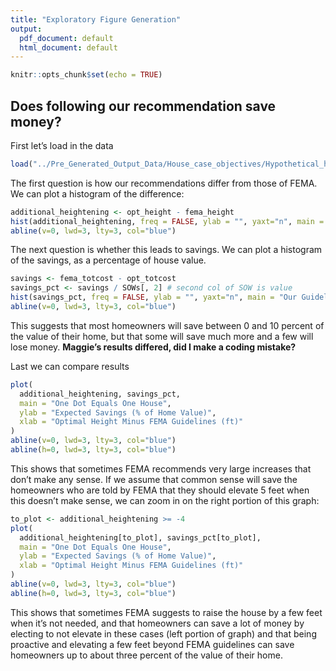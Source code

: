 ```yaml
---
title: "Exploratory Figure Generation"
output:
  pdf_document: default
  html_document: default
---
```


```r
knitr::opts_chunk$set(echo = TRUE)
```

## Does following our recommendation save money?

First let's load in the data

```r
load("../Pre_Generated_Output_Data/House_case_objectives/Hypothetical_houses.RData")
```

The first question is how our recommendations differ from those of FEMA.
We can plot a histogram of the difference:

```r
additional_heightening <- opt_height - fema_height
hist(additional_heightening, freq = FALSE, ylab = "", yaxt="n", main = "Our Guidelines Change Recommendations", xlab = "Optimal Height Minus FEMA Guidelines (ft)")
abline(v=0, lwd=3, lty=3, col="blue")
```

The next question is whether this leads to savings.
We can plot a histogram of the savings, as a percentage of house value.

```r
savings <- fema_totcost - opt_totcost
savings_pct <- savings / SOWs[, 2] # second col of SOW is value
hist(savings_pct, freq = FALSE, ylab = "", yaxt="n", main = "Our Guidelines Save Money", xlab="Expected Savings From Optimal Strategy vs FEMA Guidelines (% of Home Value)")
abline(v=0, lwd=3, lty=3, col="blue")
```

This suggests that most homeowners will save between 0 and 10 percent of the value of their home, but that some will save much more and a few will lose money.
**Maggie's results differed, did I make a coding mistake?**

Last we can compare results

```r
plot(
  additional_heightening, savings_pct,
  main = "One Dot Equals One House",
  ylab = "Expected Savings (% of Home Value)",
  xlab = "Optimal Height Minus FEMA Guidelines (ft)"
)
abline(v=0, lwd=3, lty=3, col="blue")
abline(h=0, lwd=3, lty=3, col="blue")
```

This shows that sometimes FEMA recommends very large increases that don't make any sense.
If we assume that common sense will save the homeowners who are told by FEMA that they should elevate 5 feet when this doesn't make sense, we can zoom in on the right portion of this graph:

```r
to_plot <- additional_heightening >= -4
plot(
  additional_heightening[to_plot], savings_pct[to_plot],
  main = "One Dot Equals One House",
  ylab = "Expected Savings (% of Home Value)",
  xlab = "Optimal Height Minus FEMA Guidelines (ft)"
)
abline(v=0, lwd=3, lty=3, col="blue")
abline(h=0, lwd=3, lty=3, col="blue")
```

This shows that sometimes FEMA suggests to raise the house by a few feet when it's not needed, and that homeowners can save a lot of money by electing to not elevate in these cases (left portion of graph) and that being proactive and elevating a few feet beyond FEMA guidelines can save homeowners up to about three percent of the value of their home.